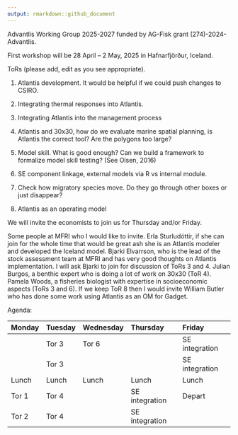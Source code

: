 ```yaml
---
output: rmarkdown::github_document
---
```


Advantlis Working Group 2025-2027 funded by AG-Fisk grant
(274)-2024-Advantlis.

First workshop will be 28 April -- 2 May, 2025 in Hafnarfjörður, Iceland.

ToRs (please add, edit as you see appropriate).

1.  Atlantis development. It would be helpful if we could push changes
    to CSIRO.

2.  Integrating thermal responses into Atlantis.

3.  Integrating Atlantis into the management process

4.  Atlantis and 30x30, how do we evaluate marine spatial planning, is
    Atlantis the correct tool? Are the polygons too large?

5.  Model skill. What is good enough? Can we build a framework to
    formalize model skill testing? (See Olsen, 2016)

6.  SE component linkage, external models via R vs internal module.

7.  Check how migratory species move. Do they go through other boxes or
    just disappear?

8.  Atlantis as an operating model

We will invite the economists to join us for Thursday and/or Friday.

Some people at MFRI who I would like to invite. Erla Sturludóttir, if
she can join for the whole time that would be great ash she is an
Atlantis modeler and developed the Iceland model. Bjarki Elvarrson,
who is the lead of the stock assessment team at MFRI and has very good
thoughts on Atlantis implementation. I will ask Bjarki to join for
discussion of ToRs 3 and 4. Julian Burgos, a benthic expert who is doing a 
lot of work on 30x30 (ToR 4). Pamela Woods, a fisheries biologist with expertise
in socioeconomic aspects (ToRs 3 and 6). If we keep ToR 8 then I would invite
William Butler who has done some work using Atlantis as an OM for Gadget.

Agenda:

  Monday   Tuesday   Wednesday   Thursday         Friday
  -------- --------- ----------- ---------------- ----------------
           Tor 3     Tor 6                        SE integration
           Tor 3                                  SE integration
  Lunch    Lunch     Lunch       Lunch            Lunch
  Tor 1    Tor 4                 SE integration   Depart
  Tor 2    Tor 4                 SE integration   
